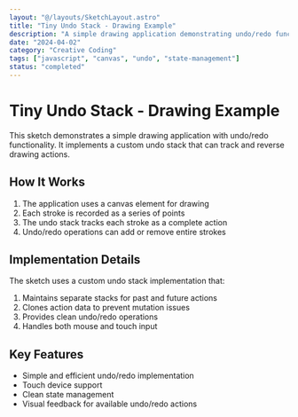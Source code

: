 ```yaml
---
layout: "@/layouts/SketchLayout.astro"
title: "Tiny Undo Stack - Drawing Example"
description: "A simple drawing application demonstrating undo/redo functionality using a custom undo stack implementation"
date: "2024-04-02"
category: "Creative Coding"
tags: ["javascript", "canvas", "undo", "state-management"]
status: "completed"
---
```



# Tiny Undo Stack - Drawing Example

This sketch demonstrates a simple drawing application with undo/redo functionality. It implements a custom undo stack that can track and reverse drawing actions.

<div class="interactive-component">
  <UndoTechniqueSketch />
</div>

## How It Works

1. The application uses a canvas element for drawing
2. Each stroke is recorded as a series of points
3. The undo stack tracks each stroke as a complete action
4. Undo/redo operations can add or remove entire strokes

## Implementation Details

The sketch uses a custom undo stack implementation that:

1. Maintains separate stacks for past and future actions
2. Clones action data to prevent mutation issues
3. Provides clean undo/redo operations
4. Handles both mouse and touch input

## Key Features

- Simple and efficient undo/redo implementation
- Touch device support
- Clean state management
- Visual feedback for available undo/redo actions
